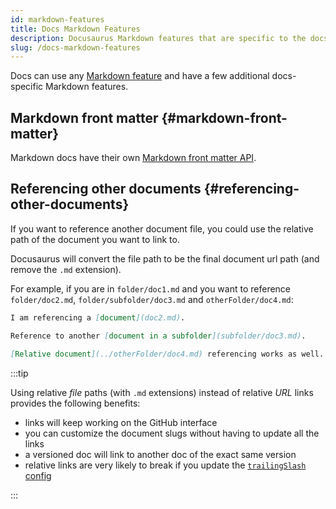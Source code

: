 ```yaml
---
id: markdown-features
title: Docs Markdown Features
description: Docusaurus Markdown features that are specific to the docs plugin
slug: /docs-markdown-features
---
```


Docs can use any [Markdown feature](../markdown-features/markdown-features-intro.mdx) and have a few additional docs-specific Markdown features.

## Markdown front matter {#markdown-front-matter}

Markdown docs have their own [Markdown front matter API](../../api/plugins/plugin-content-docs.md#markdown-front-matter).

## Referencing other documents {#referencing-other-documents}

If you want to reference another document file, you could use the relative path of the document you want to link to.

Docusaurus will convert the file path to be the final document url path (and remove the `.md` extension).

For example, if you are in `folder/doc1.md` and you want to reference `folder/doc2.md`, `folder/subfolder/doc3.md` and `otherFolder/doc4.md`:

```md
I am referencing a [document](doc2.md).

Reference to another [document in a subfolder](subfolder/doc3.md).

[Relative document](../otherFolder/doc4.md) referencing works as well.
```

:::tip

Using relative _file_ paths (with `.md` extensions) instead of relative _URL_ links provides the following benefits:

- links will keep working on the GitHub interface
- you can customize the document slugs without having to update all the links
- a versioned doc will link to another doc of the exact same version
- relative links are very likely to break if you update the [`trailingSlash` config](../../api/docusaurus.config.js.md#trailing-slash)

:::
